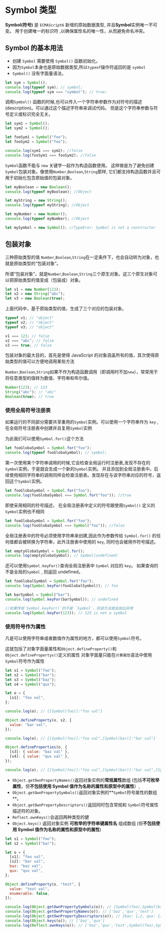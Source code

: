 # Symbol 类型

**Symbol(符号)** 是 `ECMAScript6` 新增的原始数据类型, 并且**Symbol**实例唯一不可变。
用于创建唯一的标识符 ,以确保属性名的唯一性，从而避免命名冲突。

## Symbol 的基本用法

- 创建 `Symbol` 需要使用 `Symbol()` 函数初始化。
- 因为`Symbol`本身也是原始数据类型,所以`typeof`操作符返回的是 `symbol`
- `Symbol()` 没有字面量语法，

```javascript
let sym = Symbol();
console.log(typeof sym); // symbol;
console.log(typeof sym === "symbol"); // true;
```

调用`Symbol()` 函数的时候,也可以传入一个字符串参数作为对符号的描述(description)。可以通过这个描述字符串来调试代码。
但是这个字符串参数与符号定义或标识完全无关。

```javascript
let sym1 = Symbol();
let sym2 = Symbol();

let fooSym1 = Symbol("foo");
let fooSym2 = Symbol("foo");

console.log(sym1 === sym2); //false
console.log(fooSym1 === fooSym2); //false
```

`Symbol`函数不能与 `new` 关键字一起作为构造函数使用。 这样做是为了避免创建`Symbol`包装对象。像使用`Number`,`Boolean`,`String`那样,
它们都支持构造函数并且可用于初始化包含原始值的包装对象。

```javascript
let myBoolean = new Boolean();
console.log(typeof myBoolean); //Object

let myString = new String();
console.log(typeof myString); //Object

let myNumber = new Number();
console.log(typeof myNumber); //Object

let mySymbol = new Symbol(); //TypeEror: Symbol is not a constructor
```

## 包装对象

三种原始类型的值 `Number`,`Boolean`,`String`在一定条件下，也会自动转为对象，也就是原始类型的“包装对象”。

所谓“包装对象”，就是`Number`,`Boolean`,`String`三个原生对象。这三个原生对象可以把原始类型的值变成（包装成）对象。

```javascript
let v1 = new Number(123);
let v2 = new String("abc");
let v3 = new Boolean(true);
```

上面代码中，基于原始类型的值，生成了三个对应的包装对象。

```javascript
typeof v1; // "object"
typeof v2; // "object"
typeof v3; // "object"

v1 === 123; // false
v2 === "abc"; // false
v3 === true; // false
```

包装对象的最大目的，首先是使得 JavaScript 的对象涵盖所有的值，其次使得原始类型的值可以方便地调用某些方法

`Number`,`Boolean`,`String`如果不作为构造函数调用（即调用时不加`new`），常常用于将任意类型的值转为数值、字符串和布尔值。

```javascript
Number(123); // 123
String("abc"); // "abc"
Boolean(true); // true
```

### 使用全局符号注册表

如果运行的不同部分需要共享重用的`Symbol`实例。可以使用一个字符串作为 `key` , 在全局符号注册表中创建并且复用`Symbol`实例

为此我们可以使用`Symbol.for()`这个方法

```javascript
let fooGlobaSymbol = Symbol.for("foo");
console.log(typeof fooGlobaSymbol); // symbol;
```

第一次使用某个字符串调用的时候,它会检查全局运行时注册表,发现不存在的`Symbol`实例，于是就会生成一个新的`Symbol`实例。
并且添加到全局注册表中。后续使用相同字符串的调用同样会检查注册表。发现存在与该字符串对应的符号，返回这个`Symbol`实例。

```javascript
let fooGlobaSymbol = Symbol.for("foo");
console.log(fooGlobaSymbol === Symbol.for("foo")); //true
```

即使采用相同的符号描述， 在全局注册表中定义的符号跟使用`Symbol()` 定义的`Symbol`实例也不相同

```javascript
let fooGlobaSymbol = Symbol.for("foo");
console.log(fooGlobaSymbol === Symbol("foo")); //false
```

全局注册表中的符号必须使用字符串来创建,因此作为参数传给 `Symbol.for()` 的任何值都会被转换为字符串，此外注册表中使用的 `key`,
同时也会被用作符号描述。

```javascript
let emptyGlobaSymbol = Symbol.for();
console.log(emptyGlobaSymbol); // Symbol(undefined)
```

还可以使用`Symbol.keyFor()`查询全局注册表中 `Symbol` 对应的 `key`。
如果查询的不是全局的`Symbol` , 则返回 undefined。

```javascript
let fooGlobalSymbol = Symbol.for("foo");
console.log(Symbol.keyFor(fooGlobalSymbol)); // foo

let barSymbol = Symbol("bar");
console.log(Symbol.keyFor(barSymbol)); // undefined

//如果传给`Symbol.keyFor()`的不是 `Symbol`，则该方法就会抛出异常
console.log(Symbol.keyFor(123)); // 123 is not a symbol
```

### 使用符号作为属性

凡是可以使用字符串或者数值作为属性的地方，都可以使用`Symbol`符号。

这就包括了对象字面量属性和`Object.defineProperty()`和`Object.definePropertys()`定义的属性
对象字面量只能在`计算属性`语法中使用`Symbol`符号作为属性

```javascript
let s1 = Symbol("foo");
let s2 = Symbol("bar");
let s3 = Symbol("baz");
let s4 = Symbol("qux");

let o = {
  [s1]: "foo val",
};

console.log(o); // {[Symbol(foo)]:"foo val"}

Object.defineProperty(o, s2, {
  value: "bar val",
});

console.log(o); // {[Symbol(foo)]:"foo val",[Symbol(bar)]:"bar val"}

Object.defineProperties(o, {
  [s3]: { value: "baz val" },
  [s4]: { value: "qux val" },
});

console.log(o); // {[Symbol(foo)]:"foo val",[Symbol(bar)]:"bar val",[Symbol(baz)]:"baz val",[Symbol(qux)]:"qux val"}
```

- `Object.getOwnPropertyNames()`返回对象实例的**常规属性**数组 (包括**不可枚举属性**，但**不包括使用 Symbol 值作为名称的属性和原型中的属性**）,
- `Object.getOwnPropertySymbols()`返回对象实例的**`Symbol`符号属性的数组**。
- `Object.getOwnPropertyDescriptors()`返回同时包含常规和 `Symbol`符号属性描述符的对象。
- `Reflect.ownKeys()`会返回两种类型的健
- `Object.keys()` 返回对象实例 **可枚举的字符串键属性名** 组成数组 (但**不包括使用 Symbol 值作为名称的属性和原型中的属性**)

```javascript
let s1 = Symbol("foo");
let s2 = Symbol("bar");

let o = {
  [s1]: "foo val",
  [s2]: "bar val",
  baz: "baz val",
  qux: "qux val",
};

Object.defineProperty(o, "test", {
  value: "test val",
  enumerable: false,
});

console.log(Object.getOwnPropertySymbols(o)); // [Symbol(foo),Symbol(bar)]
console.log(Object.getOwnPropertyNames(o)); // ['baz','qux','test']
console.log(Object.getOwnPropertyDescriptors(o)); // {baz: {…}, qux: {…}, test: {…}, Symbol(foo): {…}, Symbol(bar): {…}}
console.log(Object.keys(o)); // ['baz','qux']
console.log(Reflect.ownKeys(o)); // ['baz','qux','test',Symbol(foo),Symbol(bar)]
```
